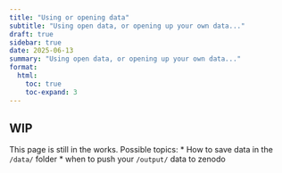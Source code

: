 ```yaml
---
title: "Using or opening data"
subtitle: "Using open data, or opening up your own data..."
draft: true
sidebar: true
date: 2025-06-13
summary: "Using open data, or opening up your own data..."
format:
  html:
    toc: true
    toc-expand: 3
---
```


::: callout-caution
## WIP

This page is still in the works. Possible topics:
* How to save data in the `/data/` folder
* when to push your `/output/` data to zenodo
:::